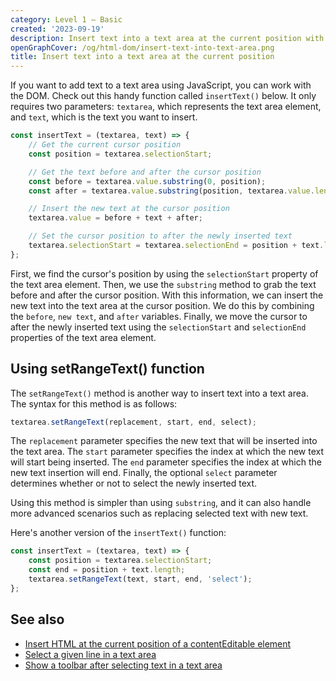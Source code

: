 ```yaml
---
category: Level 1 — Basic
created: '2023-09-19'
description: Insert text into a text area at the current position with JavaScript
openGraphCover: /og/html-dom/insert-text-into-text-area.png
title: Insert text into a text area at the current position
---
```


If you want to add text to a text area using JavaScript, you can work with the DOM. Check out this handy function called `insertText()` below. It only requires two parameters: `textarea`, which represents the text area element, and `text`, which is the text you want to insert.

```javascript
const insertText = (textarea, text) => {
    // Get the current cursor position
    const position = textarea.selectionStart;

    // Get the text before and after the cursor position
    const before = textarea.value.substring(0, position);
    const after = textarea.value.substring(position, textarea.value.length);

    // Insert the new text at the cursor position
    textarea.value = before + text + after;

    // Set the cursor position to after the newly inserted text
    textarea.selectionStart = textarea.selectionEnd = position + text.length;
};
```

First, we find the cursor's position by using the `selectionStart` property of the text area element. Then, we use the `substring` method to grab the text before and after the cursor position. With this information, we can insert the new text into the text area at the cursor position. We do this by combining the `before`, `new text`, and `after` variables. Finally, we move the cursor to after the newly inserted text using the `selectionStart` and `selectionEnd` properties of the text area element.

## Using setRangeText() function

The `setRangeText()` method is another way to insert text into a text area. The syntax for this method is as follows:

```js
textarea.setRangeText(replacement, start, end, select);
```

The `replacement` parameter specifies the new text that will be inserted into the text area. The `start` parameter specifies the index at which the new text will start being inserted. The `end` parameter specifies the index at which the new text insertion will end. Finally, the optional `select` parameter determines whether or not to select the newly inserted text.

Using this method is simpler than using `substring`, and it can also handle more advanced scenarios such as replacing selected text with new text.

Here's another version of the `insertText()` function:

```js
const insertText = (textarea, text) => {
    const position = textarea.selectionStart;
    const end = position + text.length;
    textarea.setRangeText(text, start, end, 'select');
};
```

## See also

-   [Insert HTML at the current position of a contentEditable element](https://phuoc.ng/collection/html-dom/insert-html-at-the-current-position-of-a-content-editable-element/)
-   [Select a given line in a text area](https://phuoc.ng/collection/html-dom/select-a-given-line-in-a-text-area/)
-   [Show a toolbar after selecting text in a text area](https://phuoc.ng/collection/mirror-a-text-area/show-a-toolbar-after-selecting-text-in-a-text-area/)
